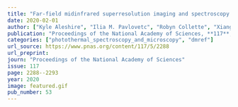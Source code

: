 ```yaml
---
title: "Far-field midinfrared superresolution imaging and spectroscopy of single high aspect ratio gold nanowires"
date: 2020-02-01
author: ["Kyle Aleshire", "Ilia M. Pavlovetc", "Robyn Collette", "Xiang-Tian Kong", "Philip D. Rack", "Shubin Zhang", "David J. Masiello", "Jon P. Camden", "Gregory V. Hartland", "Masaru Kuno"]
publication: "Proceedings of the National Academy of Sciences, **117**, _2288--2293_ (2020)."
categories: ["photothermal_spectroscopy_and_microscopy", "dmref"]
url_source: https://www.pnas.org/content/117/5/2288
url_preprint: 
journ: "Proceedings of the National Academy of Sciences"
issue: 117
page: 2288--2293
year: 2020
image: featured.gif
pub_number: 53
---
```

